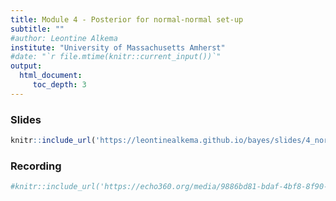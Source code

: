 ```yaml
---
title: Module 4 - Posterior for normal-normal set-up
subtitle: ""
#author: Leontine Alkema
institute: "University of Massachusetts Amherst"
#date: "`r file.mtime(knitr::current_input())`"
output: 
  html_document:
     toc_depth: 3
---
```


### Slides

```r
knitr::include_url('https://leontinealkema.github.io/bayes/slides/4_normalnormal_derivation.pdf')
```


### Recording

  
```r
#knitr::include_url('https://echo360.org/media/9886bd81-bdaf-4bf8-8f90-345a9e4191fb/public')
```



